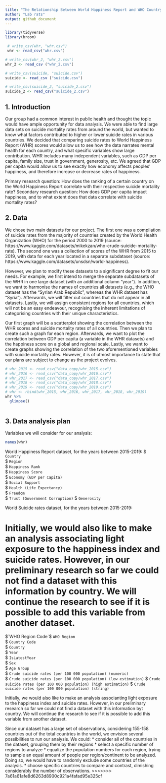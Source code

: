 ```yaml
---
title: "The Relationship Between World Happiness Report and WHO Country Suicide Rates - an Analysis"
author: "Lab rats"
output: github_document
---
```


```r
library(tidyverse)
library(broom)

```

```r
 # write_csv(whr, "whr.csv")
 whr <- read_csv("whr.csv")

# write_csv(whr_2, "whr_2.csv")
whr_2 <- read_csv ("whr_2.csv")

# write_csv(suicide, "suicide.csv")
suicide <- read_csv ("suicide.csv")

# write_csv(suicide_2, "suicide_2.csv")
suicide_2 <- read_csv("suicide_2.csv")


```


## 1. Introduction
Our group had a common interest in public health and thought the topic would have ample opportunity for data analysis. 
We were able to find large data sets on suicide mortality rates from around the world, but wanted to know what factors contributed to higher or lower suicide rates in various countries.
We decided that comparing suicide rates to World Happiness Report (WHR) scores would allow us to see how the data narrates mental health for each country, and what specific variables show large contribution. 
WHR includes many independent variables, such as GDP per capita, family size, trust in government, generosity, etc.
We agreed that GDP per capita would allow us to see exactly how economy affects peoples' happiness, and therefore increase or decrease rates of happiness. 

Primary research question: How does the ranking of a certain country on the World Happiness Report correlate with their respective suicide mortality rate?
Secondary research question: How does GDP per capita impact happiness, and to what extent does that data correlate with suicide mortality rates?


## 2. Data

We chose two main datasets for our project. The first one was a compilation of suicide rates from the majority of countries created by the World Health Organization (WHO) 
for the period 2000 to 2019 (source: https://www.kaggle.com/datasets/mikekzan/who-crude-suicide-mortality-rate). 
The second one was a collection of scores of the WHR from 2015 to 2019, with data for each year located in a separate subdataset (source: https://www.kaggle.com/datasets/unsdsn/world-happiness).

However, we plan to modify these datasets to a significant degree to fit our needs. For example, we first intend to merge
the separate subdatasets of the WHR in one large dataset (with an additional column "year"). In addition, we want to harmonise the names of countries
all datasets (e.g., the WHO dataset has the "Syrian Arab Republic", whereas the WHR dataset has "Syria"). Afterwards, we will filter out countries that
do not appear in all datasets. Lastly, we will assign consistent regions for all countries, which will not be an easy endeavour,
recognising the inherent limitations of categorising countries with their unique characteristics.

Our first graph will be a scatterplot showing the correlation between the WHR scores and suicide mortality rates of all countries. Then we plan to
create such a graph for each region. Afterwards, we want to plot the correlation between GDP per capita (a variable in the WHR datasets) and the
happiness score on a global and regional scale. Lastly, we want to create graphs showing the correlation of the two aforementioned variables
with suicide mortality rates. However, it is of utmost importance to state that our plans are subject to change as the project evolves.

```r
# whr_2015 <- read_csv("data_copy/whr_2015.csv")
# whr_2016 <- read_csv("data_copy/whr_2016.csv")
# whr_2017 <- read_csv("data_copy/whr_2017.csv")
# whr_2018 <- read_csv("data_copy/whr_2018.csv")
# whr_2019 <- read_csv("data_copy/whr_2019.csv")
# whr <- rbind(whr_2015, whr_2016, whr_2017, whr_2018, whr_2019)
whr %>%
  glimpse() 
  
```


## 3. Data analysis plan
Variables we will consider for our analysis: 

```r

names(whr)

```


World Happiness Report dataset, for the years between 2015-2019: 
$ `Country`                         
$ `Region`                          
$ `Happiness Rank`                
$ `Happiness Score`                               
$ `Economy (GDP per Capita)`      
$ `Social Support`                         
$ `Health (Life Expectancy)`      
$ `Freedom`                         
$ `Trust (Government Corruption)` 
$ `Generosity `                     


World Suicide rates dataset, for the years between 2015-2019: 

Initially, we would also like to make an analysis associating light exposure to the happiness index and suicide rates. However, in our preliminary research so far we could not find a dataset with this information by country. We will continue the research to see if it is possible to add this variable from another dataset. 
=======

$`WHO Region Code`                                                
$ `WHO Region`                                                    
$ `Country Code`                                                  
$ `Country`                                                      
$ `Year`                                                         
$ `IsLatestYear`                                                 
$ `Sex`                                                           
$ `Age Group`                                                     
$ `Crude suicide rates (per 100 000 population) (numeric)`        
$ `Crude suicide rates (per 100 000 population) (low estimation)` 
$ `Crude suicide rates (per 100 000 population) (high estimation)`
$ `Crude suicide rates (per 100 000 population) (string)`

Initially, we would also like to make an analysis associanting light exposure to the happiness index and suicide rates. 
However, in our preliminary research so far we could not find a dataset with this information byt country. We will continue the research to see if it is possible to add this variable from another dataset. 

Since our dataset has a large set of observations, considering 155-158 countries out of the total countries in the world, we envision several possibilities to run our analysis. We could: 
* consider all of the countries in the dataset, grouping them by their regions 
* select a specific number of regions to analyze 
* equalize the population numbers for each region, trying to sample an equal amount of people per region/continent to be analyzed. Doing so, we would have to randomly exclude some countries of the analysis. 
*  choose specific countries to compare and contrast, dimishing considerably the number of observations. 
>>>>>>> 7a61a61afe8d6263d8900c921a4fafad95e325cf

